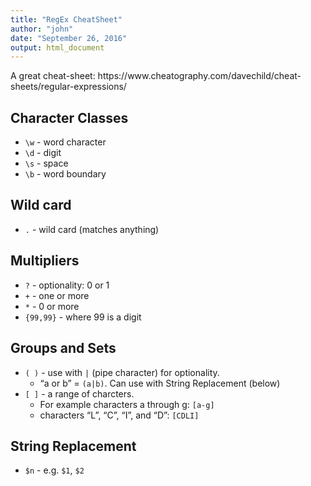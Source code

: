 ```yaml
---
title: "RegEx CheatSheet"
author: "john"
date: "September 26, 2016"
output: html_document
---
```


A great cheat-sheet:  https://www.cheatography.com/davechild/cheat-sheets/regular-expressions/ 

## Character Classes
* `\w`  -  word character
* `\d`  -  digit
* `\s`  -  space
* `\b`  -  word boundary

## Wild card
* `.`  - wild card (matches anything)

## Multipliers
* `?`  - optionality:  0 or 1
* `+`  - one or more
* `*`  - 0 or more
* `{99,99}` -  where 99 is a digit


## Groups and Sets
* `( )` - use with `|` (pipe character) for optionality.  
    + "a or b" = `(a|b)`.  Can use with String Replacement (below)  
* `[ ]` - a range of charcters.  
    + For example characters a through g:  `[a-g]`  
    + characters "L", "C", "I", and "D":  `[CDLI]`


## String Replacement
* `$n`  - e.g. `$1`, `$2`